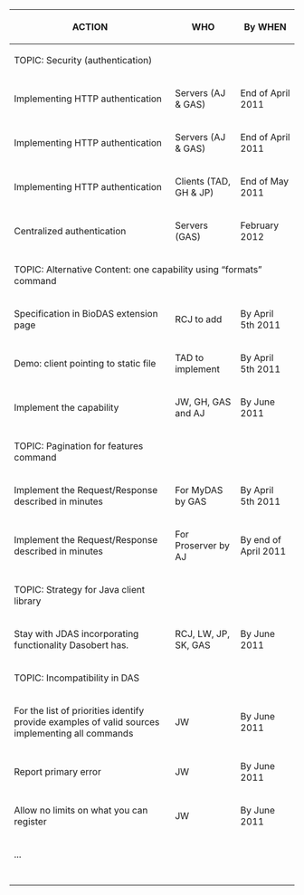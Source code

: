 {|border="1" cellpadding="2" style="border-collapse: separate; border-spacing: 0; border-width: 1px; border-style: solid; border-color: #000; padding: 0"
|- style="background:silver"
! ACTION
! WHO
! By WHEN
|-  style="background:#ffdead;"
| colspan="3" | TOPIC: Security (authentication)
|-
| Implementing HTTP authentication
| Servers (AJ & GAS)
| End of April 2011
|-
| Implementing HTTP authentication
| Servers (AJ & GAS)
| End of April 2011
|-
| Implementing HTTP authentication
| Clients (TAD, GH & JP)
| End of May 2011
|-
| Centralized authentication
| Servers (GAS)
| February 2012
|-  style="background:#ffdead;"
| colspan="3" | TOPIC: Alternative Content: one capability using “formats” command
|-
| Specification in BioDAS extension page
| RCJ to add
| By April 5th 2011
|-
| Demo: client pointing to static file
| TAD to implement
| By April 5th 2011
|-
| Implement the capability
| JW, GH, GAS and AJ
| By June 2011
|-  style="background:#ffdead;"
| TOPIC: Pagination for features command
|-
| Implement the Request/Response described in minutes
| For MyDAS by GAS
| By April 5th 2011
|-
| Implement the Request/Response described in minutes
| For Proserver by AJ
| By end of April 2011
|-  style="background:#ffdead;"
| TOPIC: Strategy for Java client library
|-
| Stay with JDAS incorporating functionality Dasobert has.
| RCJ, LW, JP, SK, GAS
| By June 2011
|-  style="background:#ffdead;"
| TOPIC: Incompatibility in DAS
|-
| For the list of priorities identify provide examples of valid sources implementing all commands
| JW
| By June 2011
|-
| Report primary error
| JW
| By June 2011
|-
| Allow no limits on what you can register
| JW
| By June 2011
|-
| ...
| 
| 
|-
| 
| 
| 
|-
| 
| 
| 
|-
| 
| 
| 
|-
| 
| 
| 
|}